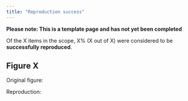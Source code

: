 ```yaml
---
title: "Reproduction success"
---
```


<!-- TODO: Remove this warning once completed assessment -->
**Please note: This is a template page and has not yet been completed**

<!-- TODO: Use skeleton to create page describing reproduction success. If it is subjective (e.g. comparing figures), be sure to explain how you decided that the figure was now successfully reproduced or not -->

Of the X items in the scope, X% (X out of X) were considered to be **successfully reproduced**.

## Figure X

Original figure:

<!-- Image, e.g.
![](../original_study/article_fig2.png){width=70% fig-align="center"} -->

Reproduction:

<!-- Image -->
